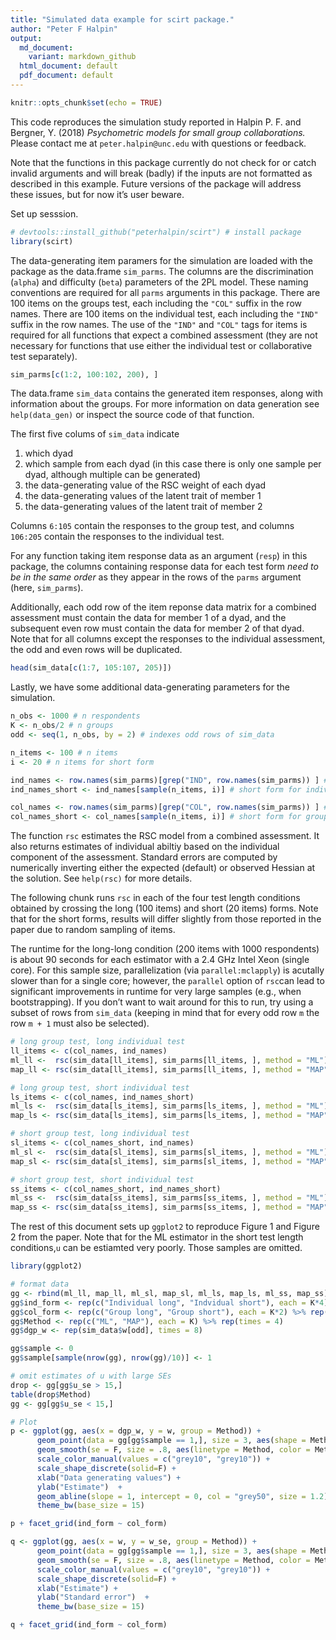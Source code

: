 ```yaml
---
title: "Simulated data example for scirt package."
author: "Peter F Halpin"
output:
  md_document:
    variant: markdown_github
  html_document: default
  pdf_document: default
---
```


```r
knitr::opts_chunk$set(echo = TRUE)
```

This code reproduces the simulation study reported in Halpin P. F. and Bergner, Y. (2018) *Psychometric models for small group collaborations.* Please contact me at `peter.halpin@unc.edu` with questions or feedback.

Note that the functions in this package currently do not check for or catch invalid arguments and will break (badly) if the inputs are not formatted as described in this example. Future versions of the package will address these issues, but for now it's user beware.

Set up sesssion.

```r
# devtools::install_github("peterhalpin/scirt") # install package
library(scirt)
```

The data-generating item paramers for the simulation are loaded with the package as the data.frame `sim_parms`. The columns are the discrimination (`alpha`) and difficulty (`beta`) parameters of the 2PL model. These naming conventions are required for all `parms` arguments in this package. There are 100 items on the groups test, each including the `"COL"` suffix in the row names. There are 100 items on the individual test, each including  the `"IND"` suffix in the row names. The use of the `"IND"` and `"COL"` tags for items is required for all functions that expect a combined assessment (they are not necessary for functions that use either the individual test or collaborative test separately).

```r
sim_parms[c(1:2, 100:102, 200), ]
```

The data.frame `sim_data` contains the generated item responses, along with information about the groups. For more information on data generation see `help(data_gen)` or inspect the source code of that function.

The first five colums of `sim_data` indicate

1. which dyad
2. which sample from each dyad (in this case there is only one sample per dyad, although multiple can be generated)
3. the data-generating value of the RSC weight of each dyad
4. the data-generating values of the latent trait of member 1
5. the data-generating values of the latent trait of member 2

Columns `6:105` contain the responses to the group test, and columns `106:205` contain the responses to the individual test.

For any function taking item response data as an argument (`resp`) in this package, the columns containing response data for each test form *need to be in the same order* as they appear in the rows of the `parms` argument (here, `sim_parms`).

Additionally, each odd row of the item reponse data matrix for a combined assessment must contain the data for member 1 of a dyad, and the subsequent even row must contain the data for member 2 of that dyad. Note that for all columns except the responses to the individual assessment, the odd and even rows will be duplicated.

```r
head(sim_data[c(1:7, 105:107, 205)])
```

Lastly, we have some additional data-generating parameters for the simulation.

```r
n_obs <- 1000 # n respondents
K <- n_obs/2 # n groups
odd <- seq(1, n_obs, by = 2) # indexes odd rows of sim_data

n_items <- 100 # n items
i <- 20 # n items for short form

ind_names <- row.names(sim_parms)[grep("IND", row.names(sim_parms)) ] # individual test
ind_names_short <- ind_names[sample(n_items, i)] # short form for individual test

col_names <- row.names(sim_parms)[grep("COL", row.names(sim_parms)) ] # group test
col_names_short <- col_names[sample(n_items, i)] # short form for group test
```

The function `rsc` estimates the RSC model from a combined assessment. It also returns estimates of individual abiltiy based on the individual component of the assessment. Standard errors are computed by numerically inverting either the expected (default) or observed Hessian at the solution. See `help(rsc)` for more details.

The following chunk runs `rsc` in each of the four test length conditions obtained by crossing the long (100 items) and short (20 items) forms. Note that for the short forms, results will differ slightly from those reported in the paper due to random sampling of items.

The runtime for the long-long condition (200 items with 1000 respondents) is about 90 seconds for each estimator with a 2.4 GHz Intel Xeon (single core). For this sample size, parallelization (via `parallel:mclapply`) is acutally slower than for a single core; however, the `parallel` option of `rsc`can lead to significant improvements in runtime for very large samples (e.g., when bootstrapping). If you don't want to wait around for this to run, try using a subset of rows from `sim_data` (keeping in mind that for every odd row `m` the row `m + 1` must also be selected).

```r
# long group test, long individual test
ll_items <- c(col_names, ind_names)
ml_ll <-  rsc(sim_data[ll_items], sim_parms[ll_items, ], method = "ML")
map_ll <- rsc(sim_data[ll_items], sim_parms[ll_items, ], method = "MAP")

# long group test, short individual test
ls_items <- c(col_names, ind_names_short)
ml_ls <-  rsc(sim_data[ls_items], sim_parms[ls_items, ], method = "ML")
map_ls <- rsc(sim_data[ls_items], sim_parms[ls_items, ], method = "MAP")

# short group test, long individual test
sl_items <- c(col_names_short, ind_names)
ml_sl <-  rsc(sim_data[sl_items], sim_parms[sl_items, ], method = "ML")
map_sl <- rsc(sim_data[sl_items], sim_parms[sl_items, ], method = "MAP")

# short group test, short individual test
ss_items <- c(col_names_short, ind_names_short)
ml_ss <-  rsc(sim_data[ss_items], sim_parms[ss_items, ], method = "ML")
map_ss <- rsc(sim_data[ss_items], sim_parms[ss_items, ], method = "MAP")
```

The rest of this document sets up `ggplot2` to reproduce Figure 1 and 
Figure 2 from the paper. Note that for the ML estimator in the short test length conditions,`u` can be estiamted very poorly. Those samples are omitted.


```r
library(ggplot2)

# format data
gg <- rbind(ml_ll, map_ll, ml_sl, map_sl, ml_ls, map_ls, ml_ss, map_ss)
gg$ind_form <- rep(c("Individual long", "Indvidual short"), each = K*4)
gg$col_form <- rep(c("Group long", "Group short"), each = K*2) %>% rep(times = 2)
gg$Method <- rep(c("ML", "MAP"), each = K) %>% rep(times = 4)
gg$dgp_w <- rep(sim_data$w[odd], times = 8)

gg$sample <- 0
gg$sample[sample(nrow(gg), nrow(gg)/10)] <- 1

# omit estimates of u with large SEs
drop <- gg[gg$u_se > 15,]
table(drop$Method)
gg <- gg[gg$u_se < 15,]

# Plot
p <- ggplot(gg, aes(x = dgp_w, y = w, group = Method)) +
      geom_point(data = gg[gg$sample == 1,], size = 3, aes(shape = Method, color = Method)) +
      geom_smooth(se = F, size = .8, aes(linetype = Method, color = Method)) +
      scale_color_manual(values = c("grey10", "grey10")) +
      scale_shape_discrete(solid=F) +
      xlab("Data generating values") +
      ylab("Estimate")  +
      geom_abline(slope = 1, intercept = 0, col = "grey50", size = 1.2) +
      theme_bw(base_size = 15)

p + facet_grid(ind_form ~ col_form)
```

```r
q <- ggplot(gg, aes(x = w, y = w_se, group = Method)) +
      geom_point(data = gg[gg$sample == 1,], size = 3, aes(shape = Method, color = Method)) +
      geom_smooth(se = F, size = .8, aes(linetype = Method, color = Method)) +
      scale_color_manual(values = c("grey10", "grey10")) +
      scale_shape_discrete(solid=F) +
      xlab("Estimate") +
      ylab("Standard error")  +
      theme_bw(base_size = 15)

q + facet_grid(ind_form ~ col_form)
```
